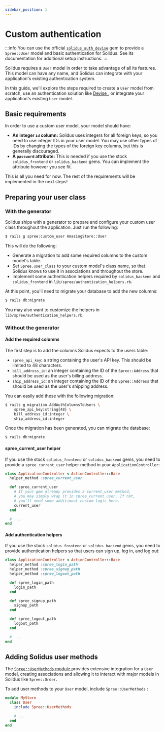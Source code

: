 ```yaml
---
sidebar_position: 1
---
```


# Custom authentication

:::info
You can use the official [`solidus_auth_devise`](https://github.com/solidusio/solidus_auth_devise) gem to provide
a `Spree::User` model and basic authentication for Solidus. See its documentation for additional setup instructions.
:::

Solidus requires a `User` model in order to take advantage of all its features. This model can have any name, and
Solidus can integrate with your application's existing authentication system.

In this guide, we'll explore the steps required to create a `User` model from scratch, use an authentication solution
like [Devise ](https://github.com/plataformatec/devise), or integrate your application's existing `User` model.

## Basic requirements

In order to use a custom user model, your model should have:

* **An integer `id` column:** Solidus uses integers for all foreign keys, so you need to use integer IDs in your user
  model. You may use other types of IDs by changing the types of the foreign key columns, but this is generally
  discouraged.
* **A `password` attribute:** This is needed if you use the stock `solidus_frontend` or `solidus_backend` gems. You can
  implement the attribute however you see fit.

This is all you need for now. The rest of the requirements will be implemented in the next steps!

## Preparing your user class

### With the generator

Solidus ships with a generator to prepare and configure your custom user class throughout the application. Just run the
following:

```bash
$ rails g spree:custom_user AmazingStore::User
```

This will do the following:

* Generate a migration to add some required columns to the custom model's table.
* Set `Spree.user_class` to your custom model's class name, so that Solidus knows to use it in associations and
  throughout the store.
* Implement some authentication helpers required by `solidus_backend` and `solidus_frontend`
  in `lib/spree/authentication_helpers.rb`.

At this point, you'll need to migrate your database to add the new columns:

```bash
$ rails db:migrate
```

You may also want to customize the helpers in `lib/spree/authentication_helpers.rb`.

### Without the generator

#### Add the required columns <a id="minimum-requirements"></a>

The first step is to add the columns Solidus expects to the users table:

* `spree_api_key`: a string containing the user's API key. This should be limited to 48 characters.
* `bill_address_id`: an integer containing the ID of the `Spree::Address` that should be used as the user's billing
  address.
* `ship_address_id`: an integer containing the ID of the `Spree::Address` that should be used as the user's shipping
  address.

You can easily add these with the following migration:

```bash
$ rails g migration AddAuthColumnsToUsers \
    spree_api_key:string{48} \
    bill_address_id:integer \
    ship_address_id:integer
```

Once the migration has been generated, you can migrate the database:

```bash
$ rails db:migrate
```

#### spree\_current\_user helper <a id="spree-em-current-em-user"></a>

If you use the stock `solidus_frontend` or `solidus_backend` gems, you need to provide a `spree_current_user` helper
method in your `ApplicationController`:

```ruby title="app/controllers/application\_controller.rb"
class ApplicationController < ActionController::Base
  helper_method :spree_current_user

  def spree_current_user
    # If your gem already provides a current_user method,
    # you may simply wrap it in spree_current_user. If not,
    # you'll need some additional custom logic here.
    current_user
  end

  # ...
end
```

#### Add authentication helpers <a id="add-authentication-helpers"></a>

If you use the stock `solidus_frontend` or `solidus_backend` gems, you need to provide authentication helpers so that
users can sign up, log in, and log out:

```ruby title="app/controllers/application\_controller.rb"
class ApplicationController < ActionController::Base
  helper_method :spree_login_path
  helper_method :spree_signup_path
  helper_method :spree_logout_path

  def spree_login_path
    login_path
  end

  def spree_signup_path
    signup_path
  end

  def spree_logout_path
    logout_path
  end

  # ...
end
```

## Adding Solidus user methods

The [`Spree::UserMethods` module ](https://github.com/solidusio/solidus/blob/v3.0/core/app/models/concerns/spree/user_methods.rb)
provides extensive integration for a `User` model, creating associations and allowing it to interact with major models
in Solidus like `Spree::Order`.

To add user methods to your `User` model, include `Spree::UserMethods` :

```ruby title="app/models/my\_store/user.rb"
module MyStore
  class User
    include Spree::UserMethods

    # ...
  end
end
```

